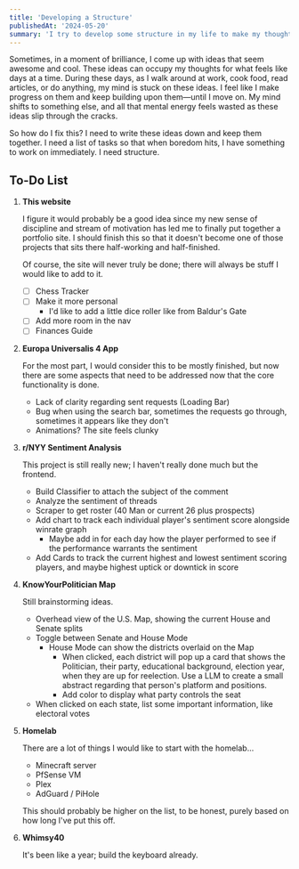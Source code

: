 ```yaml
---
title: 'Developing a Structure'
publishedAt: '2024-05-20'
summary: 'I try to develop some structure in my life to make my thoughts less scattered'
---
```

Sometimes, in a moment of brilliance, I come up with ideas that seem awesome and cool. These ideas can occupy my thoughts for what feels like days at a time. During these days, as I walk around at work, cook food, read articles, or do anything, my mind is stuck on these ideas. I feel like I make progress on them and keep building upon them—until I move on. My mind shifts to something else, and all that mental energy feels wasted as these ideas slip through the cracks.

So how do I fix this? I need to write these ideas down and keep them together. I need a list of tasks so that when boredom hits, I have something to work on immediately. I need structure.


## To-Do List

1. **This website**

    I figure it would probably be a good idea since my new sense of discipline and stream of motivation has led me to finally put together a portfolio site. I should finish this so that it doesn't become one of those projects that sits there half-working and half-finished.

    Of course, the site will never truly be done; there will always be stuff I would like to add to it.
    - [ ] Chess Tracker
    - [ ] Make it more personal
        - I'd like to add a little dice roller like from Baldur's Gate
    - [ ] Add more room in the nav
    - [ ] Finances Guide

2. **Europa Universalis 4 App**

    For the most part, I would consider this to be mostly finished, but now there are some aspects that need to be addressed now that the core functionality is done.
    - Lack of clarity regarding sent requests (Loading Bar)
    - Bug when using the search bar, sometimes the requests go through, sometimes it appears like they don't
    - Animations? The site feels clunky

3. **r/NYY Sentiment Analysis**

    This project is still really new; I haven't really done much but the frontend.
    - Build Classifier to attach the subject of the comment
    - Analyze the sentiment of threads
    - Scraper to get roster (40 Man or current 26 plus prospects)
    - Add chart to track each individual player's sentiment score alongside winrate graph
        - Maybe add in for each day how the player performed to see if the performance warrants the sentiment
    - Add Cards to track the current highest and lowest sentiment scoring players, and maybe highest uptick or downtick in score

4. **KnowYourPolitician Map**

    Still brainstorming ideas.
    - Overhead view of the U.S. Map, showing the current House and Senate splits
    - Toggle between Senate and House Mode
        - House Mode can show the districts overlaid on the Map
            - When clicked, each district will pop up a card that shows the Politician, their party, educational background, election year, when they are up for reelection. Use a LLM to create a small abstract regarding that person's platform and positions.
            - Add color to display what party controls the seat
    - When clicked on each state, list some important information, like electoral votes

5. **Homelab**

    There are a lot of things I would like to start with the homelab...
    - Minecraft server
    - PfSense VM
    - Plex
    - AdGuard / PiHole

    This should probably be higher on the list, to be honest, purely based on how long I've put this off.

6. **Whimsy40**

    It's been like a year; build the keyboard already.


        
